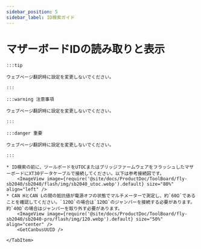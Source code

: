 ```yaml
---
sidebar_position: 5
sidebar_label: ID検索ガイド
---
```










# マザーボードIDの読み取りと表示

    :::tip

    ウェブページ翻訳時に設定を変更しないでください。

    :::

    :::warning 注意事項

    ウェブページ翻訳時に設定を変更しないでください。

    :::

    :::danger 重要

    ウェブページ翻訳時に設定を変更しないでください。

    :::

<Tabs>
    <TabItem value="can" label="CANBus UUIDの取得">

    * ID検索の前に、ツールボードをUTOCまたはブリッジファームウェアをフラッシュしたマザーボードにXT30データケーブルで接続してください。以下は参考接続図です。
        <ImageView image={require('@site/docs/ProductDoc/ToolBoard/fly-sb2040/sb2040/flash/img/sb2040_utoc.webp').default} size="80%" align="left" />
    * CAN HとCAN Lの間の抵抗値が電源オフの状態でマルチメーターで測定し、約`60Ω`であることを確認してください。`120Ω`の場合は`120Ω`のジャンパーを接続する必要があります。約`40Ω`の場合はジャンパーを取り外す必要があります。
        <ImageView image={require('@site/docs/ProductDoc/ToolBoard/fly-sb2040/sb2040-pro/flash/img/120.webp').default} size="50%" align="center" /> 
        <GetCanbusUUID />

    </TabItem>
</Tabs>